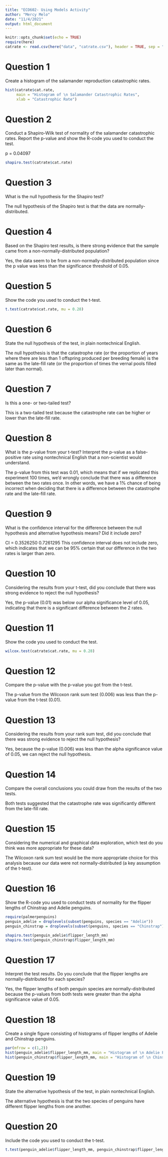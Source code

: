 ```yaml
---
title: "ECO602- Using Models Activity"
author: "Mercy Melo"
date: "11/4/2021"
output: html_document
---
```


```r
knitr::opts_chunk$set(echo = TRUE)
require(here)
catrate <- read.csv(here("data", "catrate.csv"), header = TRUE, sep = ",")
```

# Question 1
Create a histogram of the salamander reproduction catastrophic rates.

```r
hist(catrate$cat.rate, 
     main = "Histogram of \n Salamander Catastrophic Rates", 
     xlab = "Catastrophic Rate")
```

# Question 2
Conduct a Shapiro-Wilk test of normality of the salamander catastrophic rates. Report the p-value and show the R-code you used to conduct the test.

p = 0.04097

```r
shapiro.test(catrate$cat.rate)
```

# Question 3
What is the null hypothesis for the Shapiro test?

The null hypothesis of the Shapiro test is that the data are normally-distributed.

# Question 4
Based on the Shapiro test results, is there strong evidence that the sample came from a non-normally-distributed population?

Yes, the data seem to be from a non-normally-distributed population since the p value was less than the significance threshold of 0.05.

# Question 5
Show the code you used to conduct the t-test.

```r
t.test(catrate$cat.rate, mu = 0.28)
```

# Question 6
State the null hypothesis of the test, in plain nontechnical English.

The null hypothesis is that the catastrophe rate (or the proportion of years where there are less than 1 offspring produced per breeding female) is the same as the late-fill rate (or the proportion of times the vernal pools filled later than normal).

# Question 7
 Is this a one- or two-tailed test?
 
 This is a two-tailed test because the catastrophe rate can be higher or lower than the late-fill rate.
 
# Question 8
What is the p-value from your t-test? Interpret the p-value as a false-positive rate using nontechnical English that a non-scientist would understand.

The p-value from this test was 0.01, which means that if we replicated this experiment 100 times, we'd wrongly conclude that there was a difference between the two rates once. In other words, we have a 1% chance of being incorrect when deciding that there is a difference between the catastrophe rate and the late-fill rate. 

# Question 9
What is the confidence interval for the difference between the null hypothesis and alternative hypothesis means? Did it include zero?

CI = 0.3526250 0.7261295
This confidence interval does not include zero, which indicates that we can be 95% certain that our difference in the two rates is larger than zero. 

# Question 10
Considering the results from your t-test, did you conclude that there was strong evidence to reject the null hypothesis?

Yes, the p-value (0.01) was below our alpha significance level of 0.05, indicating that there is a significant difference between the 2 rates. 

# Question 11
Show the code you used to conduct the test.

```r
wilcox.test(catrate$cat.rate, mu = 0.28)
```

# Question 12
Compare the p-value with the p-value you got from the t-test.

The p-value from the Wilcoxon rank sum test (0.006) was less than the p-value from the t-test (0.01).

# Question 13
Considering the results from your rank sum test, did you conclude that there was strong evidence to reject the null hypothesis?

Yes, because the p-value (0.006) was less than the alpha significance value of 0.05, we can reject the null hypothesis.

# Question 14
Compare the overall conclusions you could draw from the results of the two tests.

Both tests suggested that the catastrophe rate was significantly different from the late-fill rate.

# Question 15
Considering the numerical and graphical data exploration, which test do you think was more appropriate for these data?

The Wilcoxon rank sum test would be the more appropriate choice for this analysis because our data were not normally-distributed (a key assumption of the t-test).

# Question 16
Show the R-code you used to conduct tests of normality for the flipper lengths of Chinstrap and Adelie penguins.

```r
require(palmerpenguins)
penguin_adelie = droplevels(subset(penguins, species == "Adelie"))
penguin_chinstrap = droplevels(subset(penguins, species == "Chinstrap"))

shapiro.test(penguin_adelie$flipper_length_mm)
shapiro.test(penguin_chinstrap$flipper_length_mm)
```

# Question 17
Interpret the test results. Do you conclude that the flipper lengths are normally-distributed for each species?

Yes, the flipper lengths of both penguin species are normally-distributed because the p-values from both tests were greater than the alpha significance value of 0.05.

# Question 18
Create a single figure consisting of histograms of flipper lengths of Adelie and Chinstrap penguins.

```r
par(mfrow = c(1,2))
hist(penguin_adelie$flipper_length_mm, main = "Histogram of \n Adelie Flipper Lengths", xlab = "Flipper Lengths")
hist(penguin_chinstrap$flipper_length_mm, main = "Histogram of \n Chinstrap Flipper Lengths", xlab = "Flipper Lengths")

```

# Question 19
State the alternative hypothesis of the test, in plain nontechnical English.
 
The alternative hypothesis is that the two species of penguins have different flipper lengths from one another. 

# Question 20
Include the code you used to conduct the t-test.

```r
t.test(penguin_adelie$flipper_length_mm, penguin_chinstrap$flipper_length_mm)
```
